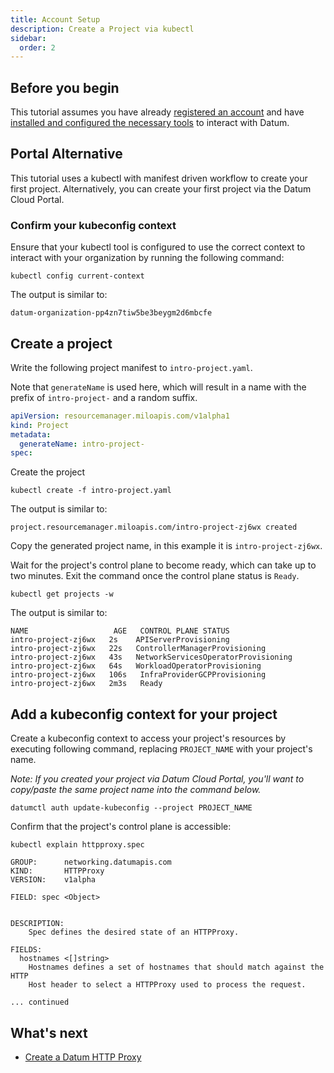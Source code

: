 ```yaml
---
title: Account Setup
description: Create a Project via kubectl
sidebar:
  order: 2
---
```


## Before you begin

This tutorial assumes you have already
[registered an account](/docs/get-started/) and have
[installed and configured the necessary tools](/docs/tasks/tools/) to interact
with Datum.

## Portal Alternative

This tutorial uses a kubectl with manifest driven workflow to create your first project. Alternatively, you can create your first project via the Datum Cloud Portal.

### Confirm your kubeconfig context

Ensure that your kubectl tool is configured to use the correct context to interact
with your organization by running the following command:

```shell
kubectl config current-context
```

The output is similar to:

```shell
datum-organization-pp4zn7tiw5be3beygm2d6mbcfe
```

## Create a project

Write the following project manifest to `intro-project.yaml`.

Note that `generateName` is used here, which will result in a name with the prefix of
`intro-project-` and a random suffix.

```yaml
apiVersion: resourcemanager.miloapis.com/v1alpha1
kind: Project
metadata:
  generateName: intro-project-
spec:
```

Create the project

```shell
kubectl create -f intro-project.yaml
```

The output is similar to:

```shell
project.resourcemanager.miloapis.com/intro-project-zj6wx created
```

Copy the generated project name, in this example it is `intro-project-zj6wx`.

Wait for the project's control plane to become ready, which can take up to two
minutes. Exit the command once the control plane status is `Ready`.

```shell
kubectl get projects -w
```

The output is similar to:

```shell
NAME                   AGE   CONTROL PLANE STATUS
intro-project-zj6wx   2s    APIServerProvisioning
intro-project-zj6wx   22s   ControllerManagerProvisioning
intro-project-zj6wx   43s   NetworkServicesOperatorProvisioning
intro-project-zj6wx   64s   WorkloadOperatorProvisioning
intro-project-zj6wx   106s   InfraProviderGCPProvisioning
intro-project-zj6wx   2m3s   Ready
```

## Add a kubeconfig context for your project

Create a kubeconfig context to access your project's resources by executing
following command, replacing `PROJECT_NAME` with your project's name.

*Note: If you created your project via Datum Cloud Portal, you'll want to copy/paste the same project name into the command below.*

```shell
datumctl auth update-kubeconfig --project PROJECT_NAME
```

Confirm that the project's control plane is accessible:

```shell
kubectl explain httpproxy.spec
```

```shell
GROUP:      networking.datumapis.com
KIND:       HTTPProxy
VERSION:    v1alpha

FIELD: spec <Object>


DESCRIPTION:
    Spec defines the desired state of an HTTPProxy.

FIELDS:
  hostnames	<[]string>
    Hostnames defines a set of hostnames that should match against the HTTP
    Host header to select a HTTPProxy used to process the request.

... continued
```

## What's next

- [Create a Datum HTTP Proxy](/docs/tutorials/httpproxy/)
